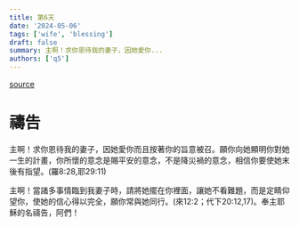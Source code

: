 ```yaml
---
title: 第6天
date: '2024-05-06'
tags: ['wife', 'blessing']
draft: false
summary: 主啊！求你恩待我的妻子，因她愛你...
authors: ['q5']
---
```


[source](https://q5help.me/faith/Prayforwife31Days.jsp)

# 禱告


主啊！求你恩待我的妻子，因她愛你而且按著你的旨意被召。願你向她顯明你對她一生的計畫，你所懷的意念是賜平安的意念，不是降災禍的意念，相信你要使她末後有指望。(羅8:28,耶29:11)

主啊！當諸多事情臨到我妻子時，請將她擺在你裡面，讓她不看難題，而是定睛仰望你，使她的信心得以完全，願你常與她同行。(來12:2；代下20:12,17)。奉主耶穌的名禱告，阿們！
